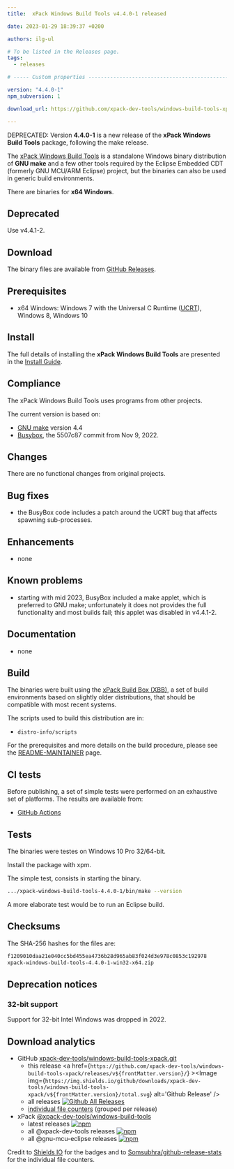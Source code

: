 ```yaml
---
title:  xPack Windows Build Tools v4.4.0-1 released

date: 2023-01-29 18:39:37 +0200

authors: ilg-ul

# To be listed in the Releases page.
tags:
  - releases

# ----- Custom properties -----------------------------------------------------

version: "4.4.0-1"
npm_subversion: 1

download_url: https://github.com/xpack-dev-tools/windows-build-tools-xpack/releases/tag/v4.4.0-1/

---
```


DEPRECATED: Version **4.4.0-1** is a new release of the **xPack Windows Build Tools** package, following the make release.

<!-- truncate -->


The [xPack Windows Build Tools](https://xpack-dev-tools.github.io/windows-build-tools-xpack)
is a standalone Windows binary distribution of
**GNU make** and a few other tools required by the Eclipse Embedded CDT
(formerly GNU MCU/ARM Eclipse) project, but the binaries can also be used in
generic build environments.

There are binaries for **x64 Windows**.

## Deprecated

Use v4.4.1-2.

## Download

The binary files are available from <a href={frontMatter.download_url}>GitHub Releases</a>.

## Prerequisites

- x64 Windows: Windows 7 with the Universal C Runtime
  ([UCRT](https://support.microsoft.com/en-us/topic/update-for-universal-c-runtime-in-windows-c0514201-7fe6-95a3-b0a5-287930f3560c)),
  Windows 8, Windows 10

## Install

The full details of installing the **xPack Windows Build Tools**
are presented in the [Install Guide](/docs/install/).

## Compliance

The xPack Windows Build Tools uses programs from other projects.

The current version is based on:

- [GNU make](https://ftpmirror.gnu.org/make/) version 4.4
- [Busybox](https://github.com/rmyorston/busybox-w32), the 5507c87
commit from Nov 9, 2022.

## Changes

There are no functional changes from original projects.

## Bug fixes

- the BusyBox code includes a patch around the UCRT bug that affects spawning
  sub-processes.

## Enhancements

- none

## Known problems

- starting with mid 2023, BusyBox included a make applet, which is preferred
  to GNU make; unfortunately it does not provides the full functionality
  and most builds fail; this applet was disabled in v4.4.1-2.

## Documentation

- none

## Build

The binaries were built using the
[xPack Build Box (XBB)](https://xpack.github.io/xbb/), a set
of build environments based on slightly older distributions, that should be
compatible with most recent systems.

The scripts used to build this distribution are in:

- `distro-info/scripts`

For the prerequisites and more details on the build procedure, please see the
[README-MAINTAINER](https://github.com/xpack-dev-tools/windows-build-tools-xpack/blob/xpack/README-MAINTAINER.md) page.

## CI tests

Before publishing, a set of simple tests were performed on an exhaustive
set of platforms. The results are available from:

- [GitHub Actions](https://github.com/xpack-dev-tools/windows-build-tools-xpack/actions/)

## Tests

The binaries were testes on Windows 10 Pro 32/64-bit.

Install the package with xpm.

The simple test, consists in starting the binary.

```sh
.../xpack-windows-build-tools-4.4.0-1/bin/make --version
```

A more elaborate test would be to run an Eclipse build.

## Checksums

The SHA-256 hashes for the files are:

```txt
f1209010daa21e040cc5bd455ea4736b28d965ab83f024d3e978c0853c192978
xpack-windows-build-tools-4.4.0-1-win32-x64.zip

```

## Deprecation notices

### 32-bit support

Support for 32-bit Intel Windows was dropped in 2022.

## Download analytics

- GitHub [xpack-dev-tools/windows-build-tools-xpack.git](https://github.com/xpack-dev-tools/windows-build-tools-xpack/)
  - this release <a href={`https://github.com/xpack-dev-tools/windows-build-tools-xpack/releases/v${frontMatter.version}/`} ><Image img={`https://img.shields.io/github/downloads/xpack-dev-tools/windows-build-tools-xpack/v${frontMatter.version}/total.svg`} alt='Github Release' /></a>
  - all releases [![Github All Releases](https://img.shields.io/github/downloads/xpack-dev-tools/windows-build-tools-xpack/total.svg)](https://github.com/xpack-dev-tools/windows-build-tools-xpack/releases/)
  - [individual file counters](https://somsubhra.github.io/github-release-stats/?username=xpack-dev-tools&repository=windows-build-tools-xpack) (grouped per release)
- xPack [@xpack-dev-tools/windows-build-tools](https://github.com/xpack-dev-tools/windows-build-tools-xpack/)
  - latest releases [![npm](https://img.shields.io/npm/dw/@xpack-dev-tools/windows-build-tools.svg)](https://www.npmjs.com/package/@xpack-dev-tools/windows-build-tools/)
  - all @xpack-dev-tools releases [![npm](https://img.shields.io/npm/dt/@xpack-dev-tools/windows-build-tools.svg)](https://www.npmjs.com/package/@xpack-dev-tools/windows-build-tools/)
  - all @gnu-mcu-eclipse releases [![npm](https://img.shields.io/npm/dt/@gnu-mcu-eclipse/windows-build-tools.svg)](https://www.npmjs.com/package/@gnu-mcu-eclipse/windows-build-tools/)

Credit to [Shields IO](https://shields.io) for the badges and to
[Somsubhra/github-release-stats](https://github.com/Somsubhra/github-release-stats)
for the individual file counters.
